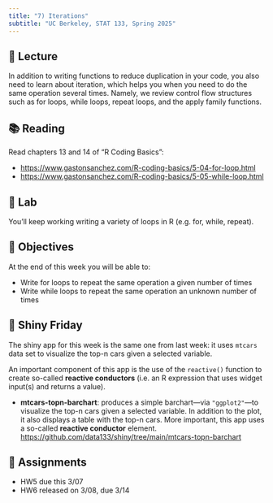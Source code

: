 ```yaml
---
title: "7) Iterations"
subtitle: "UC Berkeley, STAT 133, Spring 2025"
---
```



## 📖 Lecture

In addition to writing functions to reduce duplication in your code, you also need to learn about iteration, which helps you when you need to do the same operation several times. Namely, we review control flow structures such as for loops, while loops, repeat loops, and the apply family functions.

 


## 📚 Reading

Read chapters 13 and 14 of "R Coding Basics":

- <a href="https://www.gastonsanchez.com/R-coding-basics/5-04-for-loop.html" target="_blank">https://www.gastonsanchez.com/R-coding-basics/5-04-for-loop.html</a>
- <a href="https://www.gastonsanchez.com/R-coding-basics/5-05-while-loop.html" target="_blank">https://www.gastonsanchez.com/R-coding-basics/5-05-while-loop.html</a>



## 🔬 Lab

You’ll keep working writing a variety of loops in R (e.g. for, while, repeat).

 

## 🎯 Objectives

At the end of this week you will be able to:

- Write for loops to repeat the same operation a given number of times
- Write while loops to repeat the same operation an unknown number of times



## 🔆 Shiny Friday

The shiny app for this week is the same one from last week: it uses `mtcars` data set to visualize the top-n cars given a selected variable.

An important component of this app is the use of the `reactive()` function to create so-called __reactive conductors__ (i.e. an R expression that uses widget input(s) and returns a value).

- __mtcars-topn-barchart__: produces a simple barchart---via `"ggplot2"`---to visualize the top-n cars given a selected variable. In addition to the plot, it also displays a table with the top-n cars. More important, this app uses a so-called __reactive conductor__ element.<br>
<a href="https://github.com/data133/shiny/tree/main/mtcars-topn-barchart" target="_blank">https://github.com/data133/shiny/tree/main/mtcars-topn-barchart</a>



## 🔔 Assignments

- HW5 due this 3/07
- HW6 released on 3/08, due 3/14
